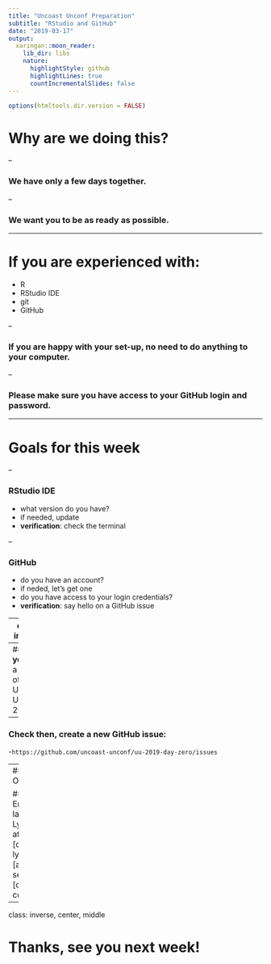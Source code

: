 ```yaml
---
title: "Uncoast Unconf Preparation"
subtitle: "RStudio and GitHub"
date: "2019-03-17"
output:
  xaringan::moon_reader:
    lib_dir: libs
    nature:
      highlightStyle: github
      highlightLines: true
      countIncrementalSlides: false
---
```


```r
options(htmltools.dir.version = FALSE)
```

# Why are we doing this?

--

### We have only a few days together.

--

### We want you to be as ready as possible.

---

# If you are experienced with:

 - R
 - RStudio IDE
 - git
 - GitHub

--

### If you are happy with your set-up, no need to do anything to your computer.

--

### Please make sure you have access to your GitHub login and password.

---

# Goals for this week

--

### RStudio IDE

- what version do you have?
- if needed, update
- **verification**: check the terminal

--

### GitHub

- do you have an account? 
- if neded, let's get one
- do you have access to your login credentials?
- **verification**: say hello on a GitHub issue

---
class: inverse

# Questions? Problenms?

--
## If **you** are a part of Uncoast Unconf 2019:

--
### Check then, create a new GitHub issue:

-`https://github.com/uncoast-unconf/uu-2019-day-zero/issues`

--
## OR

### Email Ian Lyttle at ian [dot] lyttle [at] se [dot] com

---
class: inverse, center, middle

# Thanks, see you next week!

